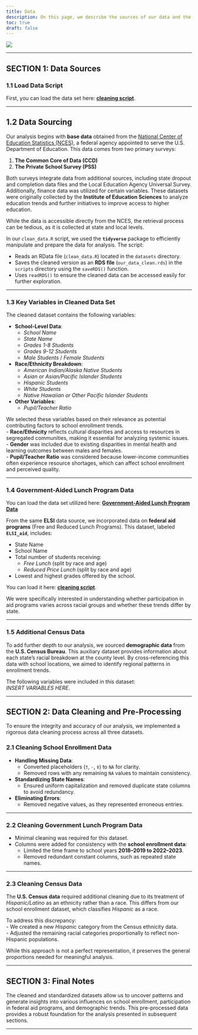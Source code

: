 ```yaml
---
title: Data
description: On this page, we describe the sources of our data and the cleaning process in detail. The goal is to ensure that anyone visiting our website can largely replicate our analyses by running this script on the original datasets to clean and prepare them for analysis.
toc: true
draft: false
---
```


![](images/Classroom.jpg)

----

## SECTION 1: Data Sources

### 1.1 Load Data Script

First, you can load the data set here: [**cleaning script**](/scripts/clean_data.R).

---

## 1.2 Data Sourcing

Our analysis begins with **base data** obtained from the [National Center of Education Statistics (NCES)](https://nces.ed.gov/ccd/elsi/), a federal agency appointed to serve the U.S. Department of Education. This data comes from two primary surveys:  

1. **The Common Core of Data (CCD)**  
2. **The Private School Survey (PSS)**  

Both surveys integrate data from additional sources, including state dropout and completion data files and the Local Education Agency Universal Survey. Additionally, finance data was utilized for certain variables. These datasets were originally collected by the **Institute of Education Sciences** to analyze education trends and further initiatives to improve access to higher education.  

While the data is accessible directly from the NCES, the retrieval process can be tedious, as it is collected at state and local levels.

In our `clean_data.R` script, we used the **`tidyverse`** package to efficiently manipulate and prepare the data for analysis. The script:  

- Reads an RData file (`clean_data.R`) located in the `datasets` directory.  
- Saves the cleaned version as an **RDS file** (`our_data_clean.rds`) in the `scripts` directory using the `saveRDS()` function.  
- Uses `readRDS()` to ensure the cleaned data can be accessed easily for further exploration.

---

### 1.3 Key Variables in Cleaned Data Set  

The cleaned dataset contains the following variables:  

- **School-Level Data**:  
  - *School Name*  
  - *State Name*  
  - *Grades 1-8 Students*  
  - *Grades 9-12 Students*  
  - *Male Students* / *Female Students*  

- **Race/Ethnicity Breakdown**:  
  - *American Indian/Alaska Native Students*  
  - *Asian or Asian/Pacific Islander Students*  
  - *Hispanic Students*  
  - *White Students*  
  - *Native Hawaiian or Other Pacific Islander Students*  

- **Other Variables**:  
  - *Pupil/Teacher Ratio*  

We selected these variables based on their relevance as potential contributing factors to school enrollment trends.  
- **Race/Ethnicity** reflects cultural disparities and access to resources in segregated communities, making it essential for analyzing systemic issues.  
- **Gender** was included due to existing disparities in mental health and learning outcomes between males and females.  
- **Pupil/Teacher Ratio** was considered because lower-income communities often experience resource shortages, which can affect school enrollment and perceived quality.

---

### 1.4 Government-Aided Lunch Program Data

You can load the data set utilized here: [**Government-Aided Lunch Program Data**](/scripts/gov_lunch_program.R)

From the same **ELSI** data source, we incorporated data on **federal aid programs** (Free and Reduced Lunch Programs). This dataset, labeled **`ELSI_aid`**, includes:  

- State Name  
- School Name  
- Total number of students receiving:  
  - *Free Lunch* (split by race and age)  
  - *Reduced Price Lunch* (split by race and age)  
- Lowest and highest grades offered by the school.  

You can load it here:  [**cleaning script**](/scripts/gov_lunch_program.R).

We were specifically interested in understanding whether participation in aid programs varies across racial groups and whether these trends differ by state.

---

### 1.5 Additional Census Data

To add further depth to our analysis, we sourced **demographic data** from the **U.S. Census Bureau**. This auxiliary dataset provides information about each state's racial breakdown at the county level. By cross-referencing this data with school locations, we aimed to identify regional patterns in enrollment trends.  

The following variables were included in this dataset:  
*INSERT VARIABLES HERE*.  

---

## SECTION 2: Data Cleaning and Pre-Processing

To ensure the integrity and accuracy of our analysis, we implemented a rigorous data cleaning process across all three datasets.  

### 2.1 **Cleaning School Enrollment Data**  
- **Handling Missing Data**:  
  - Converted placeholders (`†`, `-`, `‡`) to `NA` for clarity.  
  - Removed rows with any remaining `NA` values to maintain consistency.  

- **Standardizing State Names**:  
  - Ensured uniform capitalization and removed duplicate state columns to avoid redundancy.  

- **Eliminating Errors**:  
  - Removed negative values, as they represented erroneous entries.  

---

### 2.2 **Cleaning Government Lunch Program Data**  
- Minimal cleaning was required for this dataset.  
- Columns were added for consistency with the **school enrollment data**:  
  - Limited the time frame to school years **2018–2019 to 2022–2023**.  
  - Removed redundant constant columns, such as repeated state names.  

---

### 2.3 **Cleaning Census Data**  
The **U.S. Census data** required additional cleaning due to its treatment of *Hispanic/Latino* as an ethnicity rather than a race. This differs from our school enrollment dataset, which classifies *Hispanic* as a race.  

To address this discrepancy:  
- We created a new *Hispanic* category from the Census ethnicity data.  
- Adjusted the remaining racial categories proportionally to reflect non-Hispanic populations.  

While this approach is not a perfect representation, it preserves the general proportions needed for meaningful analysis.

---

## SECTION 3: Final Notes  

The cleaned and standardized datasets allow us to uncover patterns and generate insights into various influences on school enrollment, participation in federal aid programs, and demographic trends. This pre-processed data provides a robust foundation for the analysis presented in subsequent sections.

---
